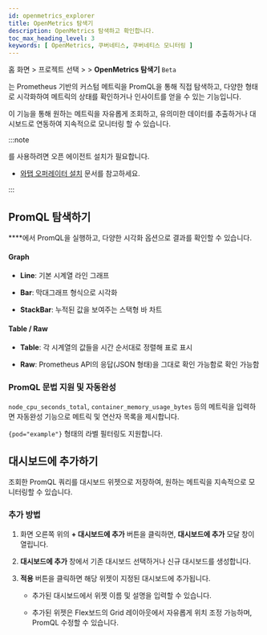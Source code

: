 ```yaml
---
id: openmetrics_explorer
title: OpenMetrics 탐색기
description: OpenMetrics 탐색하고 확인합니다.
toc_max_heading_level: 3
keywords: [ OpenMetrics, 쿠버네티스, 쿠버네티스 모니터링 ]
---
```


홈 화면 &gt; 프로젝트 선택 &gt; <Cmdname sid="side_analysis" className="uitext" /> &gt; <b>OpenMetrics 탐색기</b> <code class="Beta">Beta</code>

<Cmdname sid="openmetrics_explorer" className="uitext" />는 Prometheus 기반의 커스텀 메트릭을 PromQL을 통해 직접 탐색하고, 다양한 형태로 시각화하여 메트릭의 상태를 확인하거나 인사이트를 얻을 수 있는 기능입니다.

이 기능을 통해 원하는 메트릭을 자유롭게 조회하고, 유의미한 데이터를 추출하거나 대시보드로 연동하여 지속적으로 모니터링 할 수 있습니다.

:::note

<Cmdname sid="openmetrics_explorer" className="uitext" />를 사용하려면 오픈 에이전트 설치가 필요합니다.

* [와탭 오퍼레이터 설치](install-whatap-operator) 문서를 참고하세요.

:::

## PromQL 탐색하기

**<Cmdname sid="openmetrics_explorer" className="uitext" />**에서 PromQL을 실행하고, 다양한 시각화 옵션으로 결과를 확인할 수 있습니다.

<ImgLang img='openmetrics-explorer.png' desc='openmetrics-explorer' />

#### Graph

* **Line**: 기본 시계열 라인 그래프

* **Bar**: 막대그래프 형식으로 시각화

* **StackBar**: 누적된 값을 보여주는 스택형 바 차트

#### Table / Raw

* **Table**: 각 시계열의 값들을 시간 순서대로 정렬해 표로 표시

* **Raw**: Prometheus API의 응답(JSON 형태)을 그대로 확인 가능함로 확인 가능함

### PromQL 문법 지원 및 자동완성

`node_cpu_seconds_total`, `container_memory_usage_bytes` 등의 메트릭을 입력하면 자동완성 기능으로 메트릭 및 연산자 목록을 제시합니다.

`{pod="example"}` 형태의 라벨 필터링도 지원합니다.

## 대시보드에 추가하기 

조회한 PromQL 쿼리를 대시보드 위젯으로 저장하여, 원하는 메트릭을 지속적으로 모니터링할 수 있습니다.

### 추가 방법

1. **<Cmdname sid="openmetrics_explorer" className="uitext" />** 화면 오른쪽 위의 **+ 대시보드에 추가** 버튼을 클릭하면, **대시보드에 추가** 모달 창이 열립니다.

1. **대시보드에 추가** 창에서 기존 대시보드 선택하거나 신규 대시보드를 생성합니다. 

1. **적용** 버튼을 클릭하면 해당 위젯이 지정된 대시보드에 추가됩니다.

    * 추가된 대시보드에서 위젯 이름 및 설명을 입력할 수 있습니다.

    * 추가된 위젯은 Flex보드의 Grid 레이아웃에서 자유롭게 위치 조정 가능하며, PromQL 수정할 수 있습니다.
